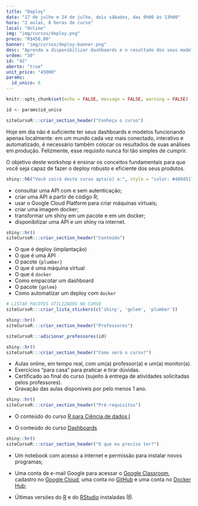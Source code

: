 ```yaml
---
title: "Deploy"
data: "17 de julho e 24 de julho, dois sábados, das 9h00 às 13h00"
hora: "2 aulas, 8 horas de curso"
local: "Online"
img: "img/cursos/deploy.png"
preco: "R$450,00"
banner: "img/cursos/deploy-banner.png"
desc: "Aprenda a disponibilizar dashboards e o resultado dos seus modelos na Web."
ordem: "30"
id: "42"
aberto: "true"
unit_price: "45000"
params:
  id_unico: 6
---
```



```r
knitr::opts_chunk$set(echo = FALSE, message = FALSE, warning = FALSE)

id <- params$id_unico
```

```r
siteCursoR:::criar_section_header("Conheça o curso")
```

Hoje em dia não é suficiente ter seus dashboards e modelos funcionando apenas localmente: em um mundo cada vez mais conectado, interativo e automatizado, é necessário também colocar os resultados de suas análises em produção. Felizmente, esse requisito nunca foi tão simples de cumprir.

O objetivo deste workshop é ensinar os conceitos fundamentais para que você seja capaz de fazer o deploy robusto e eficiente dos seus produtos.


```r
shiny::h6("Você sairá deste curso apta(o) a:", style = "color: #489d51")
```


::: {.voce-saira}
- consultar uma API com e sem autenticação;
- criar uma API a partir de código R;
- usar o Google Cloud Platform para criar máquinas virtuais;
- criar uma imagem docker;
- transformar um shiny em um pacote e em um docker;
- disponibilizar uma API e um shiny na internet.
:::


```r
shiny::hr()
siteCursoR:::criar_section_header("Conteúdo")
```

::: {.row}

:::: {.column-esq}
- O que é deploy (implantação)
- O que é uma API
- O pacote `{plumber}`
- O que é uma máquina virtual
- O que é `docker`
- Como empacotar um dashboard
- O pacote `{golem}`
- Como automatizar um deploy com `docker`
::::

:::: {.column-dir}

::::: {.row .justify-content-center}
```r
# LISTAR PACOTES UTILIZADOS NO CURSO
siteCursoR:::criar_lista_stickers(c('shiny', 'golem', 'plumber'))
```
:::::

:::: 

:::


```r
shiny::hr()
siteCursoR:::criar_section_header("Professores")
```

```r
siteCursoR:::adicionar_professores(id)
```

```r
shiny::hr()
siteCursoR:::criar_section_header("Como será o curso?")
```

- Aulas online, em tempo real, com um(a) professor(a) e um(a) monitor(a). 
- Exercícios "para casa" para praticar e tirar dúvidas.
- Certificado ao final do curso (sujeito à entrega de atividades solicitadas pelos professores).
- Gravação das aulas disponíveis por pelo menos 1 ano.

```r
shiny::hr()
siteCursoR:::criar_section_header("Pré-requisitos") 
```

- O conteúdo do curso [R para Ciência de dados I](https://www.curso-r.com/cursos/r4ds-1)

- O conteúdo do curso [Dashboards](https://www.curso-r.com/cursos/dashboards/)

```r
shiny::hr()
siteCursoR:::criar_section_header("O que eu preciso ter?")
```


- Um notebook com acesso a internet e permissão para instalar novos programas;

- Uma conta de e-mail Google para acessar o [Google Classroom](https://classroom.google.com/), cadastro no [Google Cloud](https://cloud.google.com/), uma conta no [GitHub](http://github.com/) e uma conta no [Docker Hub](https://hub.docker.com/);

-  Últimas versões do [R](https://cran.r-project.org/) e do [RStudio](https://www.rstudio.com/products/rstudio/download/) instaladas &#128571;.
